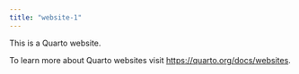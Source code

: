 ```yaml
---
title: "website-1"
---
```


This is a Quarto website.

To learn more about Quarto websites visit <https://quarto.org/docs/websites>.
